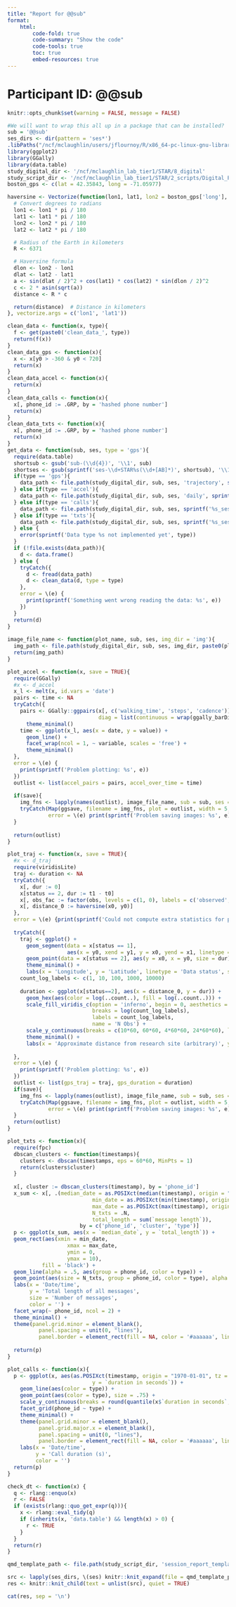 ```yaml
---
title: "Report for @@sub"
format:
    html:
        code-fold: true
        code-summary: "Show the code"
        code-tools: true
        toc: true
        embed-resources: true
---
```


# Participant ID: **@@sub**

```r
knitr::opts_chunk$set(warning = FALSE, message = FALSE)
```

```r
#We will want to wrap this all up in a package that can be installed?
sub = '@@sub'
ses_dirs <- dir(pattern = 'ses*')
.libPaths("/ncf/mclaughlin/users/jflournoy/R/x86_64-pc-linux-gnu-library/verse-4.3.2")
library(ggplot2)
library(GGally)
library(data.table)
study_digital_dir <- '/ncf/mclaughlin_lab_tier1/STAR/8_digital'
study_script_dir <- '/ncf/mclaughlin_lab_tier1/STAR/2_scripts/Digital_Phenotyping_Pipeline'
boston_gps <- c(lat = 42.35843, long = -71.05977)

haversine <- Vectorize(function(lon1, lat1, lon2 = boston_gps['long'], lat2 = boston_gps['lat']) {
  # Convert degrees to radians
  lon1 <- lon1 * pi / 180
  lat1 <- lat1 * pi / 180
  lon2 <- lon2 * pi / 180
  lat2 <- lat2 * pi / 180

  # Radius of the Earth in kilometers
  R <- 6371

  # Haversine formula
  dlon <- lon2 - lon1
  dlat <- lat2 - lat1
  a <- sin(dlat / 2)^2 + cos(lat1) * cos(lat2) * sin(dlon / 2)^2
  c <- 2 * asin(sqrt(a))
  distance <- R * c

  return(distance)  # Distance in kilometers
}, vectorize.args = c('lon1', 'lat1'))

clean_data <- function(x, type){
  f <- get(paste0('clean_data_', type))
  return(f(x))
}
clean_data_gps <- function(x){
  x <- x[y0 > -360 & y0 < 720]
  return(x)
}
clean_data_accel <- function(x){
  return(x)
}
clean_data_calls <- function(x){
  x[, phone_id := .GRP, by = 'hashed phone number']
  return(x)
}
clean_data_txts <- function(x){
  x[, phone_id := .GRP, by = 'hashed phone number']
  return(x)
}
get_data <- function(sub, ses, type = 'gps'){
  require(data.table)
  shortsub <- gsub('sub-(\\d{4})', '\\1', sub)
  shortses <- gsub(sprintf('ses-\\d+STAR%s(\\d+[AB]*)', shortsub), '\\1', ses)
  if(type == 'gps'){
    data_path <- file.path(study_digital_dir, sub, ses, 'trajectory', sprintf('%s.csv', shortsub))  
  } else if(type == 'accel'){
    data_path <- file.path(study_digital_dir, sub, ses, 'daily', sprintf('%s_gait_daily.csv', shortsub))
  } else if(type == 'calls'){
    data_path <- file.path(study_digital_dir, sub, ses, sprintf('%s_ses-%s_calls.csv', sub, shortses))
  } else if(type == 'txts'){
    data_path <- file.path(study_digital_dir, sub, ses, sprintf('%s_ses-%s_txts.csv', sub, shortses))
  } else {
    error(sprintf('Data type %s not implemented yet', type))
  }
  if (!file.exists(data_path)){
    d <- data.frame()
  } else {
    tryCatch({
      d <- fread(data_path)
      d <- clean_data(d, type = type)
    },
    error = \(e) {
      print(sprintf('Something went wrong reading the data: %s', e))
    })
  }
  return(d)
}
  
image_file_name <- function(plot_name, sub, ses, img_dir = 'img'){
  img_path <- file.path(study_digital_dir, sub, ses, img_dir, paste0(plot_name, '.png'))
  return(img_path)
}

plot_accel <- function(x, save = TRUE){
  require(GGally)
  #x <- d_accel
  x_l <- melt(x, id.vars = 'date')
  pairs <- time <- NA
  tryCatch({
    pairs <- GGally::ggpairs(x[, c('walking_time', 'steps', 'cadence')], 
                             diag = list(continuous = wrap(ggally_barDiag, bins = 15))) + 
      theme_minimal()
    time <- ggplot(x_l, aes(x = date, y = value)) + 
      geom_line() + 
      facet_wrap(ncol = 1, ~ variable, scales = 'free') + 
      theme_minimal()
  }, 
  error = \(e) {
    print(sprintf('Problem plotting: %s', e))
  })
  outlist <- list(accel_pairs = pairs, accel_over_time = time)
  
  if(save){
    img_fns <- lapply(names(outlist), image_file_name, sub = sub, ses = ses) 
    tryCatch(Map(ggsave, filename = img_fns, plot = outlist, width = 5, height = 4, units = 'in'),
             error = \(e) print(sprintf('Problem saving images: %s', e)))
  }
  
  return(outlist)
}

plot_traj <- function(x, save = TRUE){
  #x <- d_traj
  require(viridisLite)
  traj <- duration <- NA
  tryCatch({
    x[, dur := 0]
    x[status == 2, dur := t1 - t0]
    x[, obs_fac := factor(obs, levels = c(1, 0), labels = c('observed', 'Bewie imputed'))]
    x[, distance_0 := haversine(x0, y0)]
  },
  error = \(e) {print(sprintf('Could not compute extra statistics for plot: %s', e))})
  
  tryCatch({
    traj <- ggplot() + 
      geom_segment(data = x[status == 1],
                   aes(x = y0, xend = y1, y = x0, yend = x1, linetype = obs_fac)) + #flights 
      geom_point(data = x[status == 2], aes(y = x0, x = y0, size = dur), alpha = .25) + # pauses
      theme_minimal() + 
      labs(x = 'Longitude', y = 'Latitude', linetype = 'Data status', size = 'Duration', alpha = 'Duration')
    count_log_labels <- c(1, 10, 100, 1000, 10000)
    
    duration <- ggplot(x[status==2], aes(x = distance_0, y = dur)) +
      geom_hex(aes(color = log(..count..), fill = log(..count..))) + 
      scale_fill_viridis_c(option = 'inferno', begin = 0, aesthetics = c('color', 'fill'),
                           breaks = log(count_log_labels), 
                           labels = count_log_labels,
                           name = 'N Obs') + 
      scale_y_continuous(breaks = c(10*60, 60*60, 4*60*60, 24*60*60), labels = c('10 min', '1 hour', '4 hours', '24 hours')) + 
      theme_minimal() + 
      labs(x = 'Approximate distance from research site (arbitrary)', y = 'Pause duration')
    
  }, 
  error = \(e) {
    print(sprintf('Problem plotting: %s', e))
  })
  outlist <- list(gps_traj = traj, gps_duration = duration)
  if(save){
    img_fns <- lapply(names(outlist), image_file_name, sub = sub, ses = ses) 
    tryCatch(Map(ggsave, filename = img_fns, plot = outlist, width = 5, height = 4, units = 'in'),
             error = \(e) print(sprintf('Problem saving images: %s', e)))
  }
  return(outlist)
}

plot_txts <- function(x){
  require(fpc)
  dbscan_clusters <- function(timestamps){
    clusters <- dbscan(timestamps, eps = 60*60, MinPts = 1)
    return(clusters$cluster)
  }
  
  x[, cluster := dbscan_clusters(timestamp), by = 'phone_id']
  x_sum <- x[, .(median_date = as.POSIXct(median(timestamp), origin = "1970-01-01", tz = "America/New_York"),
                           min_date = as.POSIXct(min(timestamp), origin = "1970-01-01", tz = "America/New_York"),
                           max_date = as.POSIXct(max(timestamp), origin = "1970-01-01", tz = "America/New_York"),
                           N_txts = .N,
                           total_length = sum(`message length`)),
                       by = c('phone_id', 'cluster', 'type')]
  p <- ggplot(x_sum, aes(x = `median_date`, y = `total_length`)) + 
  geom_rect(aes(xmin = min_date,
                   xmax = max_date,
                   ymin = 0,
                   ymax = 10),
           fill = 'black') + 
  geom_line(alpha = .5, aes(group = phone_id, color = type)) +
  geom_point(aes(size = N_txts, group = phone_id, color = type), alpha = .8) +
  labs(x = 'Date/time',
       y = 'Total length of all messages',
       size = 'Number of messages',
       color = '') +
  facet_wrap(~ phone_id, ncol = 2) + 
  theme_minimal() + 
  theme(panel.grid.minor = element_blank(), 
          panel.spacing = unit(0, "lines"),
          panel.border = element_rect(fill = NA, color = '#aaaaaa', linewidth = 1))
  
  return(p)
}

plot_calls <- function(x){
  p <- ggplot(x, aes(as.POSIXct(timestamp, origin = "1970-01-01", tz = "America/New_York"), 
                           y = `duration in seconds`)) + 
    geom_line(aes(color = type)) +
    geom_point(aes(color = type), size = .75) +
    scale_y_continuous(breaks = round(quantile(x$`duration in seconds`, probs = c(.5, .99), names = FALSE))) + 
    facet_grid(phone_id ~ type) +
    theme_minimal() + 
    theme(panel.grid.minor = element_blank(),
          panel.grid.major.x = element_blank(), 
          panel.spacing = unit(0, "lines"),
          panel.border = element_rect(fill = NA, color = '#aaaaaa', linewidth = 1)) + 
    labs(x = 'Date/time',
         y = 'Call duration (s)',
         color = '')
  return(p)
}

check_dt <- function(x) {
  q <- rlang::enquo(x)
  r <- FALSE
  if (exists(rlang::quo_get_expr(q))){
    x <- rlang::eval_tidy(q)
    if (inherits(x, 'data.table') && length(x) > 0) {
      r <- TRUE
    }
  } 
  return(r)
}
```


```r
qmd_template_path <- file.path(study_script_dir, 'session_report_template.qmd')

src <- lapply(ses_dirs, \(ses) knitr::knit_expand(file = qmd_template_path))
res <- knitr::knit_child(text = unlist(src), quiet = TRUE)

cat(res, sep = '\n')
```

